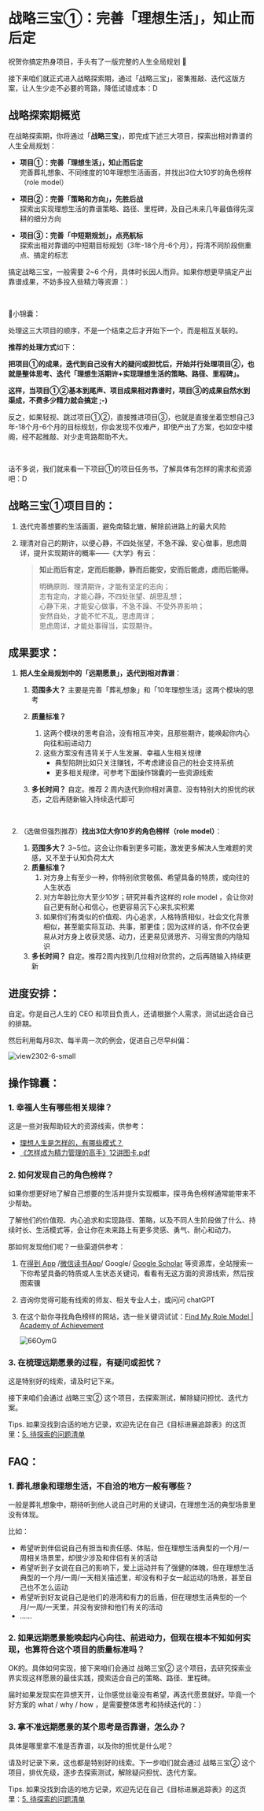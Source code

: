 # 战略三宝①：完善「理想生活」，知止而后定



祝贺你搞定热身项目，手头有了一版完整的人生全局规划 🎉

接下来咱们就正式进入战略探索期，通过「战略三宝」，密集推敲、迭代这版方案，让人生少走不必要的弯路，降低试错成本：D



## 战略探索期概览

在战略探索期，你将通过「**战略三宝**」，即完成下述三大项目，探索出相对靠谱的人生全局规划：

- **项目①：完善「理想生活」，知止而后定** <br />
  完善葬礼想象、不同维度的10年理想生活画面，并找出3位大10岁的角色榜样（role model）

- **项目②：完善「策略和方向」，先胜后战**  <br />
  探索出实现理想生活的靠谱策略、路径、里程碑，及自己未来几年最值得先深耕的细分方向
- **项目③：完善「中短期规划」，点亮航标**  <br />
  探索出相对靠谱的中短期目标规划（3年-18个月-6个月），捋清不同阶段侧重点、搞定的标志

搞定战略三宝，一般需要 2~6 个月，具体时长因人而异。如果你想更早搞定产出靠谱成果，不妨多投入些精力等资源：）

<br />

🎁小锦囊：

处理这三大项目的顺序，不是一个结束之后才开始下一个，而是相互关联的。

**推荐的处理方式**如下：

**把项目①的成果，迭代到自己没有大的疑问或担忧后，开始并行处理项目②，也就是整体思考、迭代「理想生活期许+实现理想生活的策略、路径、里程碑」。**

**这样，当项目①②基本到尾声、项目成果相对靠谱时，项目③的成果自然水到渠成，不费多少精力就会搞定 ;-)**

反之，如果轻视、跳过项目①②，直接推进项目③，也就是直接坐着空想自己3年-18个月-6个月的目标规划，你会发现不仅难产，即使产出了方案，也如空中楼阁，经不起推敲、对少走弯路帮助不大。

<br />

话不多说，我们就来看一下项目①的项目任务书，了解具体有怎样的需求和资源吧：D



## 战略三宝①项目目的：



1. 迭代完善想要的生活画面，避免南辕北辙，解除前进路上的最大风险

2. 理清对自己的期许，以便心静，不四处张望，不急不躁、安心做事，思虑周详，提升实现期许的概率——《大学》有云：

   > **知止而后有定，定而后能静，静而后能安，安而后能虑，虑而后能得。**
   >
   > 明确原则、理清期许，才能有坚定的志向；<br />
   > 志有定向，才能心静，不四处张望、胡思乱想；<br />
   > 心静下来，才能安心做事，不急不躁、不受外界影响；<br />
   > 安然自处，才能不忙不乱，思虑周详；<br />
   > 思虑周详，才能处事得当，实现期许。<br />

## 成果要求：

1. **把人生全局规划中的「远期愿景」，迭代到相对靠谱**：

   1. **范围多大？** 主要是完善「葬礼想象」和「10年理想生活」这两个模块的思考

   2. **质量标准？** 

      1. 这两个模块的思考自洽，没有相互冲突，且那些期许，能唤起你内心向往和前进动力
      2. 这些方案没有违背关于人生发展、幸福人生相关规律
         - 典型陷阱比如只关注赚钱，不考虑建设自己的社会支持系统
         - 更多相关规律，可参考下面操作锦囊的一些资源线索

   3. **多长时间？** 自定。推荐 2 周内迭代到你相对满意、没有特别大的担忧的状态，之后再随新输入持续迭代即可

      <br />

2. （选做但强烈推荐）**找出3位大你10岁的角色榜样（role model）**：

   1. **范围多大？** 3~5位。这会让你看到更多可能，激发更多解决人生难题的灵感，又不至于认知负荷太大
   2. **质量标准？**
      1. 对方身上有至少一种，你特别欣赏敬佩、希望具备的特质，或向往的人生状态
      2. 对方年龄比你大至少10岁；研究并看齐这样的 role model ，会让你对自己更有耐心和信心，也更容易沉下心来扎实积累
      3. 如果你们有类似的价值观、内心追求，人格特质相似，社会文化背景相似，甚至能实际互动、共事，那更佳；因为这样的话，你不仅会更易从对方身上收获灵感、动力，还更易见贤思齐、习得宝贵的内隐知识
   3. **多长时间？** 自定。推荐2周内找到几位相对欣赏的，之后再随输入持续更新

## 进度安排：

自定。你是自己人生的 CEO 和项目负责人，还请根据个人需求，测试出适合自己的排期。

然后利用每月8次、每半周一次的例会，促进自己尽早纠偏：

![view2302-6-small](https://cdn.sunnyhuang.net/share/view2302-6-small.png?x-oss-process=image/watermark,t_3,fill_1,padx_200,pady_200,text_6Zeq6Zeq5Lq655Sf,rotate_330 ':size=550')

## 操作锦囊：

### 1. 幸福人生有哪些相关规律？

这是一些对我帮助较大的资源线索，供参考：

- [理想人生是怎样的，有哪些模式？ ](/guides/model-idealife)
- [《怎样成为精力管理的高手》12讲图卡.pdf](https://weiban.luojilab.com/mobile/preview_pdf?code=031nQyGa1sXr4C0hB0Ja1uO1Ja1nQyG7&radar_id=qyqkqh6wjjnftimaevo&staff_id=wudangchi&create_source=sidebar&target=sidebar&target_id=133396&is_preview=False&_c=X1BvV1pDR2kHAwUEWl9mWltHRw&source=radarH5&url=https%3A%2F%2Fweibanzhushou.oss-cn-shenzhen.aliyuncs.com%2F1704517653754899457%2Fquick_reply%2Fkuanianyanjiang19%2Fkt0y7jjrf7s_《怎样成为精力管理的高手》12讲图卡.pdf&name=《怎样成为精力管理的高手》12讲图卡.pdf&is_hidden_weiban_logo=0&user_radar_authorization=1)

### 2. 如何发现自己的角色榜样？

如果你想更好地了解自己想要的生活并提升实现概率，探寻角色榜样通常能带来不少帮助。

了解他们的价值观、内心追求和实现路径、策略，以及不同人生阶段做了什么、持续时长、生活模式等，会让你在未来路上有更多灵感、勇气、耐心和动力。

那如何发现他们呢？一些渠道供参考：

1. 在[得到 App](https://www.dedao.cn/) /[微信读书App](https://weread.qq.com/)/ Google/ [Google Scholar](https://scholar.google.com/) 等资源库，全站搜索一下你希望具备的特质或人生状态关键词，看看有无这方面的资源线索，然后按图索骥

2. 咨询你觉得可能有线索的师友、相关专业人士，或问问 chatGPT

3. 在这个助你寻找角色榜样的网站，选一些关键词试试：[Find My Role Model | Academy of Achievement](https://achievement.org/find-my-role-model/)

   ![66OymG](https://cdn.sunnyhuang.net/share/66OymG.png ':size=700')

### 3. 在梳理远期愿景的过程，有疑问或担忧？

这是特别好的线索，请及时记下来。

接下来咱们会通过 战略三宝② 这个项目，去探索测试，解除疑问担忧、迭代方案。

Tips. 如果没找到合适的地方记录，欢迎先记在自己《目标进展追踪表》的这页里：[5. 待探索的问题清单](https://sunnylife.feishu.cn/wiki/wikcnXVeUoG1WkOUYcJ33kyIXxc?sheet=atO6nt)

## FAQ：

### 1. 葬礼想象和理想生活，不自洽的地方一般有哪些？

一般是葬礼想象中，期待听到他人说自己时用的关键词，在理想生活的典型场景里没有体现。

比如：

- 希望听到伴侣说自己有担当和责任感、体贴，但在理想生活典型的一个月/一周相关场景里，却很少涉及和伴侣有关的活动
- 希望听到子女说在自己的影响下，爱上运动并有了强健的体魄，但在理想生活典型的一个月/一周/一天相关描述里，却没有和子女一起运动的场景，甚至自己也不怎么运动
- 希望听到好友说自己是他们的港湾和有力的后盾，但在理想生活典型的一个月/一周/一天里，并没有安排和他们有关的活动
- ……

### 2. 如果远期愿景能唤起内心向往、前进动力，但现在根本不知如何实现，也算符合这个项目的质量标准吗？

OK的。具体如何实现，接下来咱们会通过 战略三宝② 这个项目，去研究探索业界实现这样愿景的最佳实践，摸索适合自己的策略、路径、里程碑。

届时如果发现实在异想天开，让你感觉丝毫没有希望，再迭代愿景就好。毕竟一个好方案的 what / why / how ，是需要整体思考和持续迭代的：）

### 3. 拿不准远期愿景的某个思考是否靠谱，怎么办？

具体是哪里拿不准是否靠谱，以及你的担忧是什么呢？

请及时记录下来，这也都是特别好的线索。下一步咱们就会通过 战略三宝② 这个项目，排优先级，逐步去探索测试，解除疑问担忧、迭代方案。

Tips. 如果没找到合适的地方记录，欢迎先记在自己《目标进展追踪表》的这页里：[5. 待探索的问题清单](https://sunnylife.feishu.cn/wiki/wikcnXVeUoG1WkOUYcJ33kyIXxc?sheet=atO6nt)

